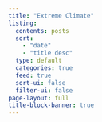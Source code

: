 ```yaml
---
title: "Extreme Climate"
listing:
  contents: posts
  sort:
    - "date"
    - "title desc"
  type: default
  categories: true
  feed: true
  sort-ui: false
  filter-ui: false
page-layout: full
title-block-banner: true
---
```

